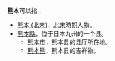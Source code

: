 '''熊本'''可以指：
* [[熊本_(北宋)|熊本 (北宋)]]，[[北宋|北宋]]時期人物。
* [[熊本縣|熊本縣]]，位于日本九州的一个县。
** [[熊本市|熊本市]]，熊本县的县厅所在地。
** [[熊本熊|熊本熊]]，熊本县的吉祥物。
{{disambig|Cat=二字亞洲相關消歧義}}